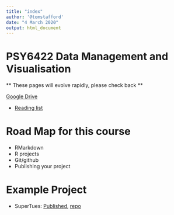 ```yaml
---
title: "index"
author: '@tomstafford'
date: "4 March 2020"
output: html_document
---
```


# PSY6422 Data Management and Visualisation

** These pages will evolve rapidly, please check back **

[Google Drive](https://drive.google.com/drive/folders/1tuaTS6RPYOXh-XByRffFS1FDzbvvFs_w)

 * [Reading list](reading_list.html)

# Road Map for this course

 * RMarkdown
 * R projects
 * Git/github
 * Publishing your project


# Example Project

  * SuperTues: [Published](https://tomstafford.github.io/supertues/), [repo](https://github.com/tomstafford/supertues)
